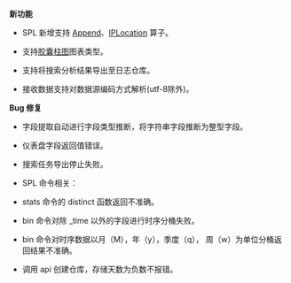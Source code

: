 **新功能**

* SPL 新增支持 [Append](/express/manual/6685/append)、[IPLocation](/express/manual/6689/iplocation) 算子。

* 支持[胶囊柱图](/express/manual/6690/capsule_histogram)图表类型。

* 支持将搜索分析结果导出至日志仓库。

* 接收数据支持对数据源编码方式解析(utf-8除外)。

**Bug 修复**

* 字段提取自动进行字段类型推断，将字符串字段推断为整型字段。

* 仪表盘字段返回值错误。

* 搜索任务导出停止失败。

* SPL 命令相关：

 * stats 命令的 distinct 函数返回不准确。

 * bin 命令对除 _time 以外的字段进行时序分桶失败。

 * bin 命令对时序数据以月（M），年（y），季度（q）， 周（w）为单位分桶返回结果不准确。

* 调用 api 创建仓库，存储天数为负数不报错。